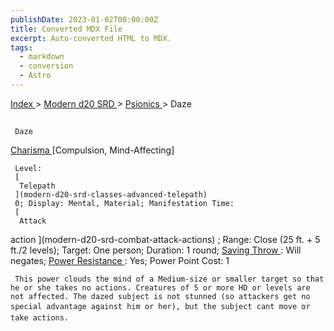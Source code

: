 ```yaml
---
publishDate: 2023-01-02T00:00:00Z
title: Converted MDX File
excerpt: Auto-converted HTML to MDX.
tags:
  - markdown
  - conversion
  - Astro
---
```


[
Index
](-index) >
[
Modern d20 SRD
](modern-d20-srd-index) >
[
Psionics
](modern-d20-srd-psionics-index) > Daze

##

     Daze

[
Charisma
](modern-d20-srd-basics-ability-scores)
[Compulsion, Mind-Affecting]

     Level:
     [
      Telepath
     ](modern-d20-srd-classes-advanced-telepath)
     0; Display: Mental, Material; Manifestation Time:
     [
      Attack

action
](modern-d20-srd-combat-attack-actions)
; Range: Close (25 ft. + 5 ft./2 levels); Target: One person; Duration: 1 round;
[
Saving
Throw
](modern-d20-srd-basics-saving-throws)
: Will negates;
[
Power
Resistance
](modern-d20-srd-special-abilities-power-resistance)
: Yes; Power Point Cost: 1

     This power clouds the mind of a Medium-size or smaller target so that he or she takes no actions. Creatures of 5 or more HD or levels are not affected. The dazed subject is not stunned (so attackers get no special advantage against him or her), but the subject cant move or take actions.
